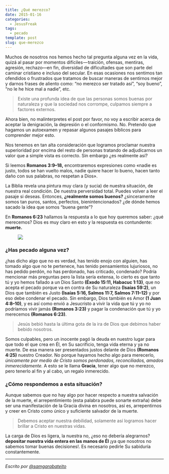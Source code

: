```yaml
---
title: ¿Qué merezco?
date: 2015-01-16
categories:
  - JesusFreak
tags:
  - pecado
template: post
slug: que-merezco
---
```


Muchos de nosotros nos hemos hecho tal pregunta alguna vez en la vida, quizá al pasar por momentos difíciles — traición, ofensas, mentiras, agresión, rechazo—en fin, diversidad de dificultades que son parte del caminar cristiano e incluso del secular. En esas ocasiones nos sentimos tan ofendidos o frustrados que tratamos de buscar maneras de sentirnos mejor y darnos frases de aliento como: “no merezco ser tratado así”, “soy bueno”, “no le he hice mal a nadie”, etc.

> Existe una profunda idea de que las personas somos buenas por naturaleza y que la sociedad nos corrompe, culpamos siempre a factores externos.

Ahora bien, no malinterpretes el post por favor, no voy a escribir acerca de aceptar la denigración, la depresión o el conformismo. No. Pretendo que hagamos un autoexamen y repasar algunos pasajes bíblicos para comprender mejor esto.

Nos tenemos en tan alta consideración que logramos proclamar nuestra superioridad por encima del resto de personas tratando de adjudicarnos un valor que a simple vista es correcto. Sin embargo ¿es realmente así?

Si leemos **Romanos 3:9–18,** encontraremos expresiones como «nadie es justo, todos se han vuelto malos, nadie quiere hacer lo bueno, hacen tanto daño con sus palabras, no respetan a Dios».

La Biblia revela una pintura muy clara (y sucia) de nuestra situación, de nuestra real condición. De nuestra perversidad total. Puedes volver a leer el pasaje si deseas. Entonces, **¿realmente somos buenos?** ¿sinceramente somos tan puros, santos, perfectos, bienintencionados? ¿de dónde hemos sacado la idea que somos “buena gente”?

En **Romanos 6:23** hallamos la respuesta a lo que hoy queremos saber: ¿qué merecemos? Dios es muy claro en esto y la respuesta es contundente: **muerte.**

<figure>

![](https://cdn-images-1.medium.com/max/800/0*WAYA-6EQdgzLYCsL.jpg)

</figure>

### ¿Has pecado alguna vez?

¿has dicho algo que no es verdad, has tenido enojo con alguien, has tomado algo que no te pertenece, has tenido pensamientos lujuriosos, no has pedido perdón, no has perdonado, has criticado, condenado? Podría mencionar más preguntas pero la lista sería extensa, lo cierto es que tanto tú y yo hemos fallado a un Dios Santo **(Éxodo 15:11, Habacuc 1:13)**, que no acepta el pecado porque va en contra de Su naturaleza **(Isaías 59:2)**, un Dios que también es Justo **(Isaías 5:16, Salmos 11:7, Salmos 7:11–12)** y por eso debe condenar el pecado. Sin embargo, Dios también es Amor **(1 Juan 4:8–10)**, y es así como envió a Jesucristo a vivir la vida que tú y yo no podríamos vivir jamás **(Romanos 3:23)** y pagar la condenación que tú y yo merecemos **(Romanos 6:23)**.

> Jesús bebió hasta la última gota de la ira de Dios que debimos haber bebido nosotros.

Somos culpables, pero un inocente pagó la deuda en nuestro lugar para que todo el que crea en Él, en Su sacrificio, tenga vida eterna y ya no muerte. De esa manera ser presentados justos delante de Dios **(Romanos 4:25)** nuestro Creador. No porque hayamos hecho algo para merecerlo, _únicamente por medio de Cristo somos perdonados, reconciliados, amados inmerecidamente._ A esto se le llama **Gracia**, tener algo que no merezco, pero tenerlo al fin y al cabo, un regalo inmerecido.

### ¿Cómo respondemos a esta situación?

Aunque sabemos que no hay algo por hacer respecto a nuestra salvación de la muerte, el arrepentimiento (esta palabra puede sonarte extraña) debe ser una manifestación de la Gracia divina en nosotros, así es, arrepentirnos y creer en Cristo como único y suficiente salvador de la muerte.

> Debemos aceptar nuestra debilidad, solamente así logramos hacer brillar a Cristo en nuestras vidas.

La carga de Dios es ligera, la nuestra no, ¿eso no debería alegrarnos? **depositar nuestra vida entera en las manos de Él** ¡ya que nosotros no sabemos tomar buenas decisiones!. Es necesario pedirle Su sabiduría constantemente.

---

_Escrito por_ [_@samgarabateito_](https://twitter.com/samgarabateito)
